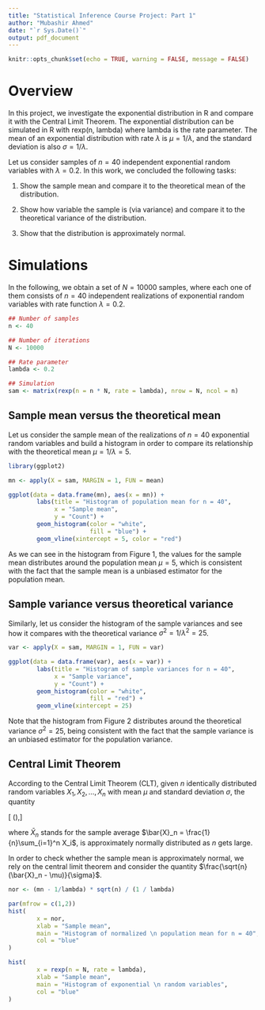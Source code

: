 ---
title: "Statistical Inference Course Project: Part 1"
author: "Mubashir Ahmed"
date: "`r Sys.Date()`"
output: pdf_document
---

```{r setup, include=FALSE}
knitr::opts_chunk$set(echo = TRUE, warning = FALSE, message = FALSE)
```

# Overview

In this project, we investigate the exponential distribution in R and compare it with the Central Limit Theorem. The exponential distribution can be simulated in R with rexp(n, lambda) where lambda is the rate parameter. The mean of an exponential distribution with rate $\lambda$ is $\mu = 1/\lambda$, and the standard deviation is also $\sigma = 1/\lambda$. 

Let us consider samples of $n = 40$ independent exponential random variables with $\lambda = 0.2$. In this work, we concluded the following tasks:

1. Show the sample mean and compare it to the theoretical mean of the distribution.

2. Show how variable the sample is (via variance) and compare it to the theoretical variance of the distribution.

3. Show that the distribution is approximately normal.

# Simulations

In the following, we obtain a set of $N = 10000$ samples, where each one of them consists of $n = 40$ independent realizations of exponential random variables with rate function $\lambda = 0.2$.

```{r}
## Number of samples
n <- 40

## Number of iterations 
N <- 10000

## Rate parameter 
lambda <- 0.2

## Simulation 
sam <- matrix(rexp(n = n * N, rate = lambda), nrow = N, ncol = n)
```

## Sample mean versus the theoretical mean

Let us consider the sample mean of the realizations of $n = 40$ exponential random variables and build a histogram in order to compare its relationship with the theoretical mean $\mu = 1/\lambda = 5$.

```{r Mean, fig.cap = "Histogram of sample mean", out.width="80%"}
library(ggplot2)

mn <- apply(X = sam, MARGIN = 1, FUN = mean)

ggplot(data = data.frame(mn), aes(x = mn)) +
        labs(title = "Histogram of population mean for n = 40",
             x = "Sample mean",
             y = "Count") +
        geom_histogram(color = "white",
                       fill = "blue") +
        geom_vline(xintercept = 5, color = "red")
```

As we can see in the histogram from Figure 1, the values for the sample mean distributes around the population mean $\mu = 5$, which is consistent with the fact that the sample mean is a unbiased estimator for the population mean.

## Sample variance versus theoretical variance

Similarly, let us consider the histogram of the sample variances and see how it compares with the theoretical variance $\sigma ^ 2 = 1/{\lambda}^2 = 25$.

```{r Variance, fig.cap = "Histogram of sample variance", out.width="80%"}
var <- apply(X = sam, MARGIN = 1, FUN = var)

ggplot(data = data.frame(var), aes(x = var)) +
        labs(title = "Histogram of sample variances for n = 40", 
             x = "Sample variance", 
             y = "Count") +
        geom_histogram(color = "white",
                       fill = "red") +
        geom_vline(xintercept = 25)

```

Note that the histogram from Figure 2 distributes around the theoretical variance $\sigma^2 = 25$, being consistent with the fact that the sample variance is an unbiased estimator for the population variance.

## Central Limit Theorem

According to the Central Limit Theorem (CLT), given $n$ identically distributed random variables $X_1, X_2, \dots, X_n$ with mean $\mu$ and standard deviation $\sigma$, the quantity

\[\sqrt{n} \left(\frac{\bar{X}_n - \mu}{\sigma}\right),\]

where $\bar{X}_n$ stands for the sample average $\bar{X}_n = \frac{1}{n}\sum_{i=1}^n X_i$, is approximately normally distributed as $n$ gets large.

In order to check whether the sample mean is approximately normal, we rely on the central limit theorem and consider the quantity $\frac{\sqrt{n} (\bar{X}_n - \mu)}{\sigma}$.

```{r}
nor <- (mn - 1/lambda) * sqrt(n) / (1 / lambda)

par(mfrow = c(1,2))
hist(
        x = nor,
        xlab = "Sample mean",
        main = "Histogram of normalized \n population mean for n = 40",
        col = "blue"
)

hist(
        x = rexp(n = N, rate = lambda),
        xlab = "Sample mean",
        main = "Histogram of exponential \n random variables",
        col = "blue"
)
```
